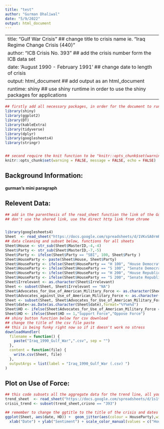 ---
title: "test"
author: "Gurman Dhaliwal"
date: "5/9/2022"
output: html_document
---
---
title: "Gulf War Crisis" ## change title to crisis name ie. "Iraq Regime Change Crisis (440)"
author: "ICB Crisis No. 393" ## add the crisis number form the ICB data set
date: 'August 1990 - February 1991' ## change date to length of crisis 
output: html_document ## add output as an html_document
runtime: shiny ## use shiny runtime in order to use the shiny packages for applications
---
  
```{r setup, include=FALSE}
## firstly add all necessary packages, in order for the document to run, the packages must be first installed via the console unless you already have them in your RStudio, use "install_packages" as the command in the console
library(shiny)
library(ggplot2)
library(DT)
library(kableExtra)
library(tidyverse)
library(dplyr)
library(googlesheets4)
library(stringr)


## second require the knit function to be "knitr::opts_chunk$set(warning = FALSE, message = FALSE, echo = FALSE)" in order for all output to go from Rmarkdown to HTML
knitr::opts_chunk$set(warning = FALSE, message = FALSE, echo = FALSE)
```

## Background Information:
#### gurman's mini paragraph

## Relevent Data:

```{r, warning = FALSE}

## add in the parenthesis of the read_sheet function the link of the Google sheet
## don't use the shared link, use the direct http link from chrome


library(googlesheets4)
Sheet  <- read_sheet("https://docs.google.com/spreadsheets/d/1VKvSA0rmRl48g7jB0p96AkXWpkrrM_mKhV-T_41BYwY/edit#gid=0")
## data cleaning and subset below, functions for all sheets
Sheet$House <- str_sub(Sheet$MasterID,-4,-4)
Sheet$Party <- str_sub(Sheet$MasterID,-7,-5)
Sheet$Party <- ifelse(Sheet$Party == "SBI", 100, Sheet$Party )
Sheet$HouseParty <- paste(Sheet$House, Sheet$Party)
Sheet$HouseParty <- ifelse(Sheet$HouseParty == "H 100", "House Democrat", Sheet$HouseParty)
Sheet$HouseParty <- ifelse(Sheet$HouseParty == "S 100", "Senate Democrat", Sheet$HouseParty)
Sheet$HouseParty <- ifelse(Sheet$HouseParty == "H 200", "House Republican", Sheet$HouseParty)
Sheet$HouseParty <- ifelse(Sheet$HouseParty == "S 200", "Senate Republican", Sheet$HouseParty)
Sheet$Irrelevant <- as.character(Sheet$Irrelevant)
Sheet <- subset(Sheet, Sheet$Irrelevant == "NA")
Sheet$Advocates_for_Use_of_American_Military_Force <- as.character(Sheet$Advocates_for_Use_of_American_Military_Force)
Sheet$Advocates_against_Use_of_American_Military_Force <- as.character(Sheet$Advocates_against_Use_of_American_Military_Force)
Sheet <- subset(Sheet, Sheet$Advocates_for_Use_of_American_Military_Force == 1 | Sheet$Advocates_against_Use_of_American_Military_Force == 1)
Sheet$date<-as.Date(as.character(Sheet$date),format="%Y%m%d")
Sheet$HD <- ifelse(Sheet$Advocates_for_Use_of_American_Military_Force == "NA",0,1)
Sheet$HD <- ifelse(Sheet$HD == 1,"Support Force","Oppose Force")
## shiny button function below for csv download
## change the title of the csv file paste 
## this is being funky right now so if it doesn't work no stress
downloadHandler(
  filename = function() { 
    paste("Iraq_1990_Gulf_War",".csv", sep = "")
  }, 
  content = function(file) {
    write.csv(Sheet, file)
  },
  outputArgs = list(label = "Iraq_1990_Gulf_War (.csv) ")
)
```

## Plot on Use of Force:

```{r, warning = FALSE}

## this code subsets all the aggregate data for the trend line, all you have to do to retrieve the trend line for your crisis is change the crisno == "440" value to whatever crisis number the new crisis has
trend_sheet  <- read_sheet("https://docs.google.com/spreadsheets/d/1s1tsOtG2CcIrLPN7RxT-QRY7vNiYFy8SMA3tbGk_PpI/edit#gid=1633578064")
crisis_trend <- subset(trend_sheet,crisno == "393")

## remember to change the ggtitle to the title of the crisis and dates
ggplot(Sheet, aes(date, HD)) +  geom_jitter(aes(colour = HouseParty),width = 2, height = 0.3, size = 3, alpha = .6)  + ggtitle("Gulf War Crisis (August 1990 - February 1991)") +  
  xlab("Date") + ylab("Sentiment") + scale_color_manual(values = c("House Democrat" = "dodgerblue2", "House Republican"="red", "Senate Democrat" = "dark blue", "Senate Republican" = "firebrick4")) + geom_line(data=crisis_trend, aes(x= as.Date(speech_cutoff_date), y = avg_agg_support))
```